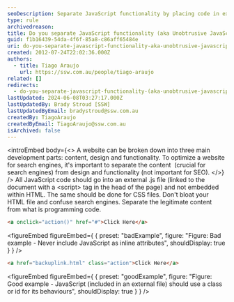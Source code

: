 ```yaml
---
seoDescription: Separate JavaScript functionality by placing code in external .js files and linking them to HTML pages with script tags, rather than embedding code within HTML.
type: rule
archivedreason:
title: Do you separate JavaScript functionality (aka Unobtrusive JavaScript)?
guid: f1b16439-54da-4f6f-85a8-c86aff65484e
uri: do-you-separate-javascript-functionality-aka-unobtrusive-javascript
created: 2012-07-24T22:02:36.000Z
authors:
  - title: Tiago Araujo
    url: https://ssw.com.au/people/tiago-araujo
related: []
redirects:
  - do-you-separate-javascript-functionality-(aka-unobtrusive-javascript)
lastUpdated: 2024-06-08T03:27:17.000Z
lastUpdatedBy: Brady Stroud [SSW]
lastUpdatedByEmail: bradystroud@ssw.com.au
createdBy: TiagoAraujo
createdByEmail: TiagoAraujo@ssw.com.au
isArchived: false
---
```


<introEmbed
  body={<>
A website can be broken down into three main development parts: content, design and functionality. To optimize a website for search engines, it's important to separate the content  (crucial for search engines) from design and functionality (not important for SEO).
  </>}
/>
All JavaScript code should go into an external .js file (linked to the document with a &lt;script&gt; tag in the head of the page) and not embedded within HTML. The same should be done for CSS files. Don't bloat your HTML file and confuse search engines. Separate the legitimate content from what is programming code.

```html
<a onclick="action()" href="#">Click Here</a>
```

<figureEmbed figureEmbed={ {
  preset: "badExample",
  figure: "Figure: Bad example - Never include JavaScript as inline attributes",
  shouldDisplay: true
} } />


```html
<a href="backuplink.html" class="action">Click Here</a>
```

<figureEmbed figureEmbed={ {
  preset: "goodExample",
  figure: "Figure: Good example - JavaScript (included in an external file) should use a class or id for its behaviours",
  shouldDisplay: true
} } />
